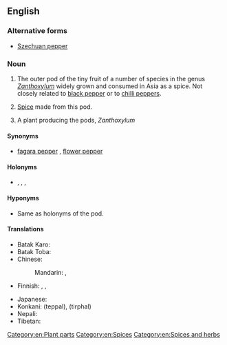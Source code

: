 ==English==
{{wikipedia}}

===Alternative forms===
* [[Szechuan pepper]]

===Noun===
{{en-noun|head=[[Sichuan]] [[pepper]]|-|s}}

# {{context|countable|uncountable|lang=en}} The outer pod of the tiny fruit of a number of species in the genus ''[[Zanthoxylum]]'' widely grown and consumed in Asia as a spice. Not closely related to [[black pepper]] or to [[chilli pepper]]s.  
# {{context|uncountable|lang=en}} [[spice|Spice]] made from this pod.
# {{context|countable|lang=en}} A plant producing the pods, ''Zanthoxylum''

====Synonyms====
* {{sense|pod and spice}} [[fagara pepper]]<!-- or just fagara ?-->, [[flower pepper]]

====Holonyms====
* {{sense|pod}} {{taxlink|Zanthoxylum piperitum|species}}, {{taxlink|Zanthoxylum sancho|species}}, {{taxlink|Zanthoxylum schinifolium|species}}, {{taxlink|Zanthoxylum simulans|species}}

====Hyponyms====
* {{sense|plant}} Same as holonyms of the pod.

====Translations====
{{trans-top|pod of Zanthoxylum}}
* Batak Karo: {{tø|btx|tuba}}
* Batak Toba: {{tø|bbc|andaliman}}
* Chinese:
*: Mandarin: {{t-|cmn|花椒|tr=huājiāo|sc=Hani}}, {{qualifier|less common}} {{t|cmn|山椒|tr=shānjiāo|sc=Hani}}
* Finnish: {{t-|fi|sichuaninpippuri}}, {{t-|fi|anispippuri}}, {{t-|fi|kiinanpippuri}}
{{trans-mid}}
* Japanese: {{t+|ja|山椒|tr=sanshō}}
* Konkani: (teppal), (tirphal) {{rfscript|und|sc=Deva}}
* Nepali: {{t-|ne|टिमुर|tr=timur}}
* Tibetan: {{t-|bo|གཡེར་མ|tr=gayer ma|sc=Tibt}}
{{trans-bottom}}

[[Category:en:Plant parts]]
[[Category:en:Spices]]
[[Category:en:Spices and herbs]]
